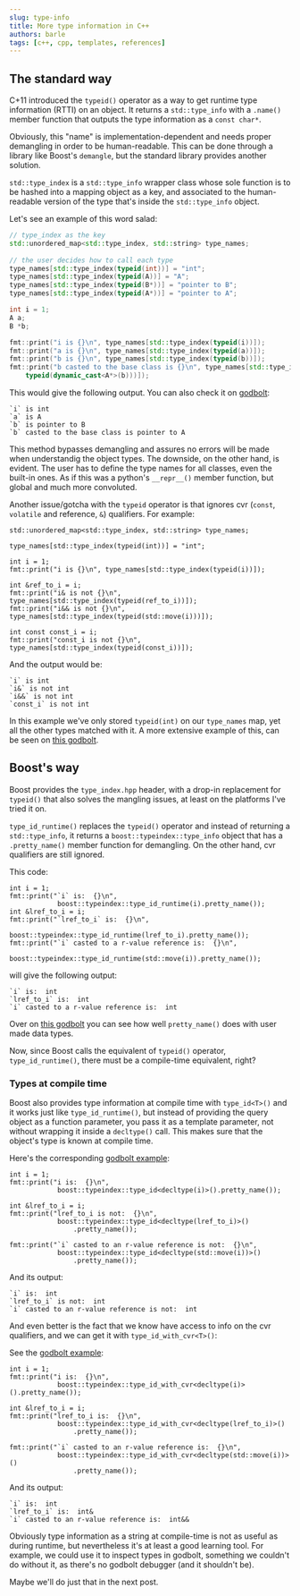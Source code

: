 ```yaml
---
slug: type-info
title: More type information in C++
authors: barle
tags: [c++, cpp, templates, references]
---
```


## The standard way

C+11 introduced the `typeid()` operator as a way to get runtime type information
(RTTI) on an object. It returns a `std::type_info` with a `.name()` member
function that outputs the type information as a `const char*`.

Obviously, this "name" is implementation-dependent and needs proper demangling
in order to be human-readable. This can be done through a library like
Boost's `demangle`, but the standard library provides another solution.

`std::type_index` is a `std::type_info` wrapper class whose sole function
is to be hashed into a mapping object as a key, and associated to the
human-readable version of the type that's inside the `std::type_info` object. 

Let's see an example of this word salad:

```cpp
// type_index as the key
std::unordered_map<std::type_index, std::string> type_names;
 
// the user decides how to call each type
type_names[std::type_index(typeid(int))] = "int";
type_names[std::type_index(typeid(A))] = "A";
type_names[std::type_index(typeid(B*))] = "pointer to B";
type_names[std::type_index(typeid(A*))] = "pointer to A";

int i = 1;
A a;
B *b;

fmt::print("i is {}\n", type_names[std::type_index(typeid(i))]);
fmt::print("a is {}\n", type_names[std::type_index(typeid(a))]);
fmt::print("b is {}\n", type_names[std::type_index(typeid(b))]);
fmt::print("b casted to the base class is {}\n", type_names[std::type_index(
    typeid(dynamic_cast<A*>(b)))]);
```

This would give the following output. You can also check it on
[godbolt](https://godbolt.org/z/EqeEnGPb9):
```
`i` is int
`a` is A
`b` is pointer to B
`b` casted to the base class is pointer to A
```

This method bypasses demangling and assures no errors will be made when understandig
the object types. The downside, on the other hand, is evident.
The user has to define the type names for all classes, even the built-in ones.
As if this was a python's `__repr__()` member function, but global and much
more convoluted.

Another issue/gotcha with the `typeid` operator is that ignores cvr (`const`,
`volatile` and reference, `&`) qualifiers. For example:

```
std::unordered_map<std::type_index, std::string> type_names;

type_names[std::type_index(typeid(int))] = "int";

int i = 1;
fmt::print("i is {}\n", type_names[std::type_index(typeid(i))]);

int &ref_to_i = i;
fmt::print("i& is not {}\n", type_names[std::type_index(typeid(ref_to_i))]);
fmt::print("i&& is not {}\n", type_names[std::type_index(typeid(std::move(i)))]);

int const const_i = i;
fmt::print("const_i is not {}\n", type_names[std::type_index(typeid(const_i))]);
```

And the output would be:
```
`i` is int
`i&` is not int
`i&&` is not int
`const_i` is not int
```

In this example we've only stored `typeid(int)` on our `type_names` map, yet
all the other types matched with it.
A more extensive example of this, can be seen on
[this godbolt](https://godbolt.org/z/6ra6x9TPM).

## Boost's way
Boost provides the `type_index.hpp` header, with a drop-in replacement for
`typeid()` that also solves the mangling issues, at least on the platforms
I've tried it on.

`type_id_runtime()` replaces the `typeid()` operator and instead of returning a
`std::type_info`, it returns a `boost::typeindex::type_info` object that has a
`.pretty_name()` member function for demangling. On the other hand, cvr
qualifiers are still ignored.

This code:
```
int i = 1;
fmt::print("`i` is:  {}\n",
            boost::typeindex::type_id_runtime(i).pretty_name());
int &lref_to_i = i;
fmt::print("`lref_to_i` is:  {}\n",
            boost::typeindex::type_id_runtime(lref_to_i).pretty_name());
fmt::print("`i` casted to a r-value reference is:  {}\n",
            boost::typeindex::type_id_runtime(std::move(i)).pretty_name());
```
will give the following output:

```
`i` is:  int
`lref_to_i` is:  int
`i` casted to a r-value reference is:  int
```

Over on [this godbolt](https://godbolt.org/z/4cEzq55v6) you can see how well
`pretty_name()` does with user made data types.

Now, since Boost calls the equivalent of `typeid()` operator, `type_id_runtime()`,
there must be a compile-time equivalent, right?

### Types at compile time
Boost also provides type information at compile time with `type_id<T>()` and it
works just like `type_id_runtime()`, but instead of providing the query object
as a function parameter, you pass it as a template parameter, not without
wrapping it inside a `decltype()` call. This makes sure that the object's type
is known at compile time.

Here's the corresponding [godbolt example](https://godbolt.org/z/vevdnqac3):

```
int i = 1;
fmt::print("i is:  {}\n",
            boost::typeindex::type_id<decltype(i)>().pretty_name());

int &lref_to_i = i;
fmt::print("lref_to_i is not:  {}\n",
            boost::typeindex::type_id<decltype(lref_to_i)>()
                .pretty_name());

fmt::print("`i` casted to an r-value reference is not:  {}\n",
            boost::typeindex::type_id<decltype(std::move(i))>()
                .pretty_name());
```
And its output:
```
`i` is:  int
`lref_to_i` is not:  int
`i` casted to an r-value reference is not:  int
```

And even better is the fact that we know have access to info on the cvr
qualifiers, and we can get it with `type_id_with_cvr<T>()`:

See the [godbolt example](https://godbolt.org/z/11coq35co):
```
int i = 1;
fmt::print("i is:  {}\n",
            boost::typeindex::type_id_with_cvr<decltype(i)>().pretty_name());

int &lref_to_i = i;
fmt::print("lref_to_i is:  {}\n",
            boost::typeindex::type_id_with_cvr<decltype(lref_to_i)>()
                .pretty_name());

fmt::print("`i` casted to an r-value reference is:  {}\n",
            boost::typeindex::type_id_with_cvr<decltype(std::move(i))>()
                .pretty_name());
```
And its output:
```
`i` is:  int
`lref_to_i` is:  int&
`i` casted to an r-value reference is:  int&&
```

Obviously type information as a string at compile-time is not as useful as
during runtime, but nevertheless it's at least a good learning tool.
For example, we could use it to inspect types in godbolt, something we couldn't
do without it, as there's no godbolt debugger (and it shouldn't be).

Maybe we'll do just that in the next post.